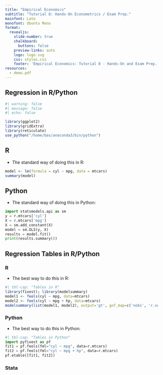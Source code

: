 ```yaml
---
title: "Empirical Economics"
subtitle: "Tutorial 8: Hands-On Econometrics / Exam Prep."
mainfont: Lato
monofont: Ubuntu Mono
format:
  revealjs: 
    slide-number: true
    chalkboard: 
      buttons: false
    preview-links: auto
    logo: logo.svg
    css: styles.css
    footer: 'Empirical Economics: Tutorial 8 - Hands-On and Exam Prep.'
resources:
  - demo.pdf
---
```


## Regression in R/Python

```r
#| warning: false
#| message: false
#| echo: false

library(ggplot2)
library(gridExtra)
library(reticulate)
use_python("/home/bas/anaconda3/bin/python")
```


::: panel-tabset
## R

-   The standard way of doing this in R:

```r
model <- lm(formula = cyl ~ mpg, data = mtcars)
summary(model)
```

## Python

-   The standard way of doing this in Python:

```python
import statsmodels.api as sm 
y = r.mtcars['cyl']
X = r.mtcars['mpg']
X = sm.add_constant(X)
model = sm.OLS(y, X)
results = model.fit()
print(results.summary())
```
:::

## Regression Tables in R/Python

::: panel-tabset

### R

-   The best way to do this in R:

```r
#| tbl-cap: "Tables in R"
library(fixest); library(modelsummary)
model1 <- feols(cyl ~ mpg, data=mtcars)
model2 <- feols(cyl ~ mpg + hp, data=mtcars)
modelsummary(list(model1, model2), output='gt', gof_map=c('nobs', 'r.squared'))
```

### Python

-   The best way to do this in Python:

```python
#| tbl-cap: "Tables in Python"
import pyfixest as pf
fit1 = pf.feols(fml="cyl ~ mpg", data=r.mtcars)
fit2 = pf.feols(fml="cyl ~ mpg + hp", data=r.mtcars)
pf.etable([fit1, fit2])
```

### Stata


:::
